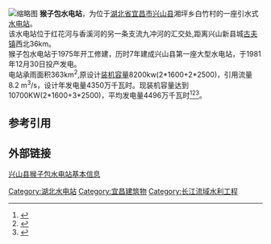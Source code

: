 [[File:VM_5202_Xingshan_County_Houzibao_south_hydroelectric_plant.jpg|缩略图]]
'''猴子包水电站'''，为位于[[湖北省|湖北省]][[宜昌市|宜昌市]][[兴山县|兴山县]]湘坪乡白竹村的一座引水式[[水电站|水电站]]。<br />

该水电站位于红花河与香溪河的另一条支流九冲河的汇交处,距离兴山新县城[[古夫镇|古夫镇]]西北36km。<br />

猴子包水电站于1975年开工修建，历时7年建成兴山县第一座大型水电站，于1981年12月30日投产发电。<br />

电站承雨面积363km<sup>2</sup>,原设计[[装机容量|装机容量]]8200kw(2*1600+2*2500)，引用流量8.2 m<sup>3</sup>/s，设计年发电量4350万千瓦时。现装机容量达到10700KW(2*1600+3*2500)，平均发电量4496万千瓦时<ref>{{cite|url=http://quotes.money.163.com/f10/ggmx_600141_31501.html|title=湖北兴发化工集团股份有限公司关联交易公告|author=湖北兴发化工集团股份有限公司董事會|work=網易財經行情中心|date=2003-10-28|accessdate=2014-02-19|archive-date=2014-02-26|archive-url=https://web.archive.org/web/20140226133653/http://quotes.money.163.com/f10/ggmx_600141_31501.html|dead-url=no}}</ref><ref>{{cite|url=http://www.xingshan.gov.cn/cms/publish/xsxwz/C1201008031747360079.shtml|title=湖北兴发化工集团股份有限公司所属电站概况|work=興山縣人民政府網站|date=2010-08-03 17:47:36 更新}}{{dead link|date=2018年3月 |bot=InternetArchiveBot |fix-attempted=yes }}</ref><ref>{{cite|url=http://www.xingfagroup.com/single.asp?id=9|title=组织结构|work=湖北兴发化工集团股份有限公司網站 > 公司介绍|deadurl=yes|archiveurl=https://web.archive.org/web/20141210202234/http://www.xingfagroup.com/single.asp?id=9|archivedate=2014-12-10}}</ref>。

== 参考引用 ==
{{reflist}}

== 外部链接 ==
[http://hubei.mingluji.com/%E5%85%B4%E5%B1%B1%E5%8E%BF%E7%8C%B4%E5%AD%90%E5%8C%85%E6%B0%B4%E7%94%B5%E7%AB%99 兴山县猴子包水电站基本信息] {{Wayback|url=http://hubei.mingluji.com/%E5%85%B4%E5%B1%B1%E5%8E%BF%E7%8C%B4%E5%AD%90%E5%8C%85%E6%B0%B4%E7%94%B5%E7%AB%99 |date=20160304091651 }}

[[Category:湖北水电站|Category:湖北水电站]]
[[Category:宜昌建筑物|Category:宜昌建筑物]]
[[Category:长江流域水利工程|Category:长江流域水利工程]]